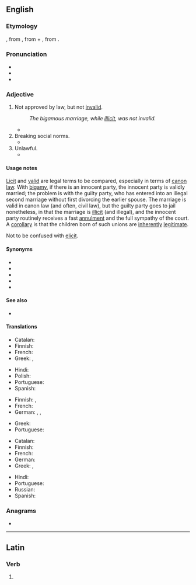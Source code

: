 {{also|il·lícit}}
==English==
{{wikipedia|dab=illicit}}

===Etymology===
{{bor|en|fr|illicite}}, from {{der|en|la|illicitus}}, from {{m|la|in-||not}} + {{m|la|licitus||allowed, permitted}}, from {{m|la|licet||it is allowed}}.

===Pronunciation===
* {{IPA|/ɪˈlɪsɪt/|lang=en}}
* {{rhymes|ɪsɪt|lang=en}}
* {{homophones|lang=en|elicit}}

===Adjective===
{{en-adj}}

# {{lb|en|legal}} Not approved by law, but not [[invalid]].
#: ''The bigamous marriage, while [[illicit]], was not invalid.''
#* {{quote-book
|date=2008-01-08
|title=Memo to the President Elect: How We Can Restore America's Reputation and Leadership
|first=Madeleine
|last=Albright
|authorlink=Madeleine Albright
|location=New York
|publisher=HarperCollins
|isbn=9780061351808
|ol=9952500M
|page=225
|passage=Such migrants may violate our laws against '''illicit''' entry, but if that's all they do then they are trespassers, not criminals.
}}
# Breaking social norms.
#* {{quote-book
|year=1993
|title=Diaries: In Power 1983-1992
|first=Alan
|last=Clark
|authorlink=Alan Clark
|location=London
|publisher=Weidenfeld and Nicholson
|isbn=0297813528
|ol=1046930M
|passage=I only can properly enjoy carol services if I am having an '''illicit''' affair with someone in the congregation.
}}
# Unlawful.
#* {{quote-book
|date=2010-07-29
|title={{w|The Dervish House}}
|first=Ian
|last=McDonald
|authorlink=Ian McDonald (British author)
|isbn=9780575089044
|ol=25418126M
|url=http://books.google.com/books?id=-rgZys-M4q4C&pg=PT328&dq=illicit
|passage=Ayşe Erkoç learned long ago that the secret of doing anything '''illicit''' in Istanbul is to do it in full public gaze in the clear light of day. No one ever questions the legitimacy of the blatant.
}}

====Usage notes====
[[licit|Licit]] and [[valid]] are legal terms to be compared, especially in terms of [[canon law]]. With [[bigamy]], if there is an innocent party, the innocent party is validly married; the problem is with the guilty party, who has entered into an illegal second marriage without first divorcing the earlier spouse. The marriage is valid in canon law (and often, civil law), but the guilty party goes to jail nonetheless, in that the marriage is [[illicit]] (and illegal), and the innocent party routinely receives a fast [[annulment]] and the full sympathy of the court. A [[corollary]] is that the children born of such unions are [[inherently]] [[legitimate]].

Not to be confused with [[elicit]].

====Synonyms====
{{checksense|en}}
* {{l|en|criminal}}
* {{l|en|illegal}}
* {{l|en|illegitimate}}
* {{l|en|prohibited}}
* {{l|en|unlawful}}

====See also====
* {{l|en|elicit}}

====Translations====
{{trans-top|lacking licitness}}
* Catalan: {{t|ca|il·lícit}}
* Finnish: {{t+|fi|luvaton}}
* French: {{t+|fr|illicite}}
* Greek: {{t+|el|παράνομος}}, {{t+|el|έκνομος}}
{{trans-mid}}
* Hindi: {{t+|hi|अवैध|sc=Deva}}
* Polish: {{t+|pl|niedozwolony}}
* Portuguese: {{t+|pt|ilícito}}
* Spanish: {{t+|es|ilícito}}
{{trans-bottom}}

{{trans-top|breaking social norms}}
* Finnish: {{t+|fi|luvaton}}, {{t+|fi|laiton}}
* French: {{t+|fr|illicite}}
* German: {{t+|de|unerlaubt}}, {{t+|de|verboten}}, {{t+|de|unzulässig}}
{{trans-mid}}
* Greek: {{t+|el|αθέμιτος}}
* Portuguese: {{t+|pt|ilícito}}
{{trans-bottom}}

{{trans-top|unlawful}}
* Catalan: {{t|ca|il·lícit}}
* Finnish: {{t+|fi|laiton}}
* French: {{t+|fr|illicite}}
* German: {{t+|de|rechtswidrig}}
* Greek: {{t+|el|παράνομος}}, {{t+|el|έκνομος}}
{{trans-mid}}
* Hindi: {{t+|hi|अवैध|sc=Deva}}
* Portuguese: {{t+|pt|ilícito}}
* Russian: {{t+|ru|незако́нный}}
* Spanish: {{t+|es|ilícito}}
{{trans-bottom}}

===Anagrams===
* {{anagrams|en|illitic}}

----

==Latin==

===Verb===
{{la-verb-form|illicit}}

# {{inflection of|illiciō||3|s|pres|actv|indc|lang=la}}